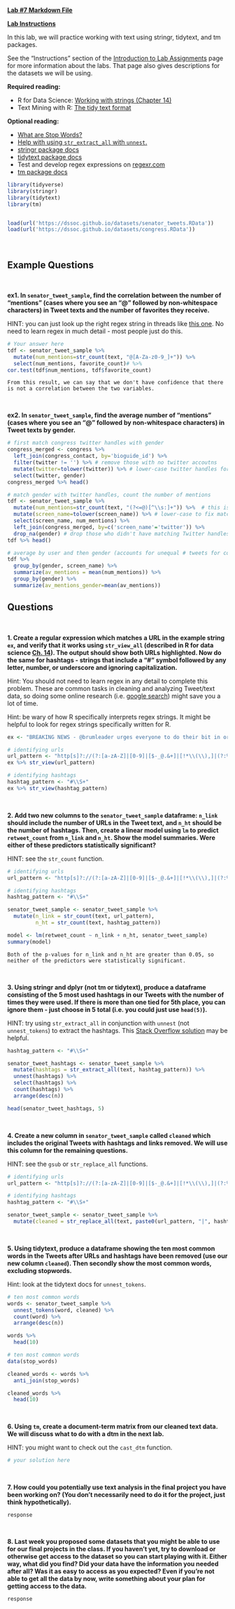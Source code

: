 [**Lab #7 Markdown File**](/assignments/Lab_8.Rmd)

[**Lab Instructions**](https://dssoc.github.io/assignments/lab_instructions.html)

In this lab, we will practice working with text using stringr, tidytext, and tm packages.

See the "Instructions" section of the [Introduction to Lab Assignments](https://dssoc.github.io/assignments/lab_instructions.html) page for more information about the labs. That page also gives descriptions for the datasets we will be using.

**Required reading:**

-   R for Data Science: [Working with strings (Chapter 14)](https://r4ds.had.co.nz/strings.html)
-   Text Mining with R: [The tidy text format](https://www.tidytextmining.com/tidytext.html)

**Optional reading:**

-   [What are Stop Words?](https://kavita-ganesan.com/what-are-stop-words/)
-   [Help with using `str_extract_all` with `unnest`.](https://stackoverflow.com/questions/57854124/str-extract-all-returns-a-list-but-i-want-a-column-in-a-dataframe)
-   [stringr package docs](https://www.rdocumentation.org/packages/stringr/versions/1.4.0)
-   [tidytext package docs](https://www.rdocumentation.org/packages/tidytext/versions/0.2.6)
-   Test and develop regex expressions on [regexr.com](https://regexr.com/)
-   [tm package docs](https://cran.r-project.org/web/packages/tm/tm.pdf)

```r
library(tidyverse)
library(stringr)
library(tidytext)
library(tm)


load(url('https://dssoc.github.io/datasets/senator_tweets.RData'))
load(url('https://dssoc.github.io/datasets/congress.RData'))
```

<br/>

## Example Questions

<br>

**ex1. In `senator_tweet_sample`, find the correlation between the number of "mentions" (cases where you see an "\@" followed by non-whitespace characters) in Tweet texts and the number of favorites they receive.**

HINT: you can just look up the right regex string in threads like [this one](https://stackoverflow.com/questions/46224205/regular-expression-in-r-for-twitter-username). No need to learn regex in much detail - most people just do this.

```r
# Your answer here
tdf <- senator_tweet_sample %>% 
  mutate(num_mentions=str_count(text, "@[A-Za-z0-9_]+")) %>% 
  select(num_mentions, favorite_count)# %>% 
cor.test(tdf$num_mentions, tdf$favorite_count)
```

```         
From this result, we can say that we don't have confidence that there is not a correlation between the two variables.
```

<br/>

**ex2. In `senator_tweet_sample`, find the average number of "mentions" (cases where you see an "\@" followed by non-whitespace characters) in Tweet texts by gender.**

```r
# first match congress twitter handles with gender
congress_merged <- congress %>% 
  left_join(congress_contact, by='bioguide_id') %>% 
  filter(twitter != '') %>% # remove those with no twitter accoutns
  mutate(twitter=tolower(twitter)) %>% # lower-case twitter handles for matching
  select(twitter, gender)
congress_merged %>% head()

# match gender with twitter handles, count the number of mentions
tdf <- senator_tweet_sample %>% 
  mutate(num_mentions=str_count(text, "(?<=@)[^\\s:]+")) %>%  # this is the key regex
  mutate(screen_name=tolower(screen_name)) %>% # lower-case to fix matches
  select(screen_name, num_mentions) %>% 
  left_join(congress_merged, by=c('screen_name'='twitter')) %>%
  drop_na(gender) # drop those who didn't have matching Twitter handles
tdf %>% head()

# average by user and then gender (accounts for unequal # tweets for congress members)
tdf %>% 
  group_by(gender, screen_name) %>% 
  summarize(av_mentions = mean(num_mentions)) %>% 
  group_by(gender) %>% 
  summarize(av_mentions_gender=mean(av_mentions))
```

## Questions

<br>

**1. Create a regular expression which matches a URL in the example string `ex`, and verify that it works using `str_view_all` (described in R for data science [Ch. 14](https://r4ds.had.co.nz/strings.html)). The output should show both URLs highlighted. Now do the same for hashtags - strings that include a "\#" symbol followed by any letter, number, or underscore and ignoring capitalization.**

Hint: You should not need to learn regex in any detail to complete this problem. These are common tasks in cleaning and analyzing Tweet/text data, so doing some online research (i.e. [google search](https://www.google.com/search?q=r+regex+url)) might save you a lot of time.

Hint: be wary of how R specifically interprets regex strings. It might be helpful to look for regex strings specifically written for R.

```r
ex <- "BREAKING NEWS - @brumleader urges everyone to do their bit in order to tackle the threat posed by rising coronavirus case numbers in city. Full statement here:\n\nhttps://t.co/3tbc6xcRFP\n\n#KeepBrumSafe\n#Btogether\n#COVID19\n#Coronavirus https://t.co/mo5bPUgGgC"

# identifying urls
url_pattern <- "http[s]?://(?:[a-zA-Z]|[0-9]|[$-_@.&+]|[!*\\(\\),]|(?:%[0-9a-fA-F][0-9a-fA-F]))+"
ex %>% str_view(url_pattern)

# identifying hashtags
hashtag_pattern <- "#\\S+"
ex %>% str_view(hashtag_pattern)

```

<br/>

**2. Add two new columns to the `senator_tweet_sample` dataframe: `n_link` should include the number of URLs in the Tweet text, and `n_ht` should be the number of hashtags. Then, create a linear model using `lm` to predict `retweet_count` from `n_link` and `n_ht`. Show the model summaries. Were either of these predictors statistically significant?**

HINT: see the `str_count` function.

```r
# identifying urls
url_pattern <- "http[s]?://(?:[a-zA-Z]|[0-9]|[$-_@.&+]|[!*\\(\\),]|(?:%[0-9a-fA-F][0-9a-fA-F]))+"

# identifying hashtags
hashtag_pattern <- "#\\S+"

senator_tweet_sample <- senator_tweet_sample %>%
  mutate(n_link = str_count(text, url_pattern),
         n_ht = str_count(text, hashtag_pattern))

model <- lm(retweet_count ~ n_link + n_ht, senator_tweet_sample)
summary(model)
```

```         
Both of the p-values for n_link and n_ht are greater than 0.05, so neither of the predictors were statistically significant.
```

<br/>

**3. Using stringr and dplyr (not tm or tidytext), produce a dataframe consisting of the 5 most used hashtags in our Tweets with the number of times they were used. If there is more than one tied for 5th place, you can ignore them - just choose in 5 total (i.e. you could just use `head(5)`).**

HINT: try using `str_extract_all` in conjunction with `unnest` (not `unnest_tokens`) to extract the hashtags. This [Stack Overflow solution](https://stackoverflow.com/questions/57854124/str-extract-all-returns-a-list-but-i-want-a-column-in-a-dataframe) may be helpful.

```r
hashtag_pattern <- "#\\S+"

senator_tweet_hashtags <- senator_tweet_sample %>% 
  mutate(hashtags = str_extract_all(text, hashtag_pattern)) %>%
  unnest(hashtags) %>%
  select(hashtags) %>%
  count(hashtags) %>%
  arrange(desc(n))

head(senator_tweet_hashtags, 5)
```

<br/>

**4. Create a new column in `senator_tweet_sample` called `cleaned` which includes the original Tweets with hashtags and links removed. We will use this column for the remaining questions.**

HINT: see the `gsub` or `str_replace_all` functions.

```r
# identifying urls
url_pattern <- "http[s]?://(?:[a-zA-Z]|[0-9]|[$-_@.&+]|[!*\\(\\),]|(?:%[0-9a-fA-F][0-9a-fA-F]))+"

# identifying hashtags 
hashtag_pattern <- "#\\S+"

senator_tweet_sample <- senator_tweet_sample %>%
  mutate(cleaned = str_replace_all(text, paste0(url_pattern, "|", hashtag_pattern), ""))
```

<br/>

**5. Using tidytext, produce a dataframe showing the ten most common words in the Tweets after URLs and hashtags have been removed (use our new column `cleaned`). Then secondly show the most common words, excluding stopwords.**

Hint: look at the tidytext docs for `unnest_tokens`.

```r
# ten most common words
words <- senator_tweet_sample %>%
  unnest_tokens(word, cleaned) %>%
  count(word) %>%
  arrange(desc(n))

words %>%
  head(10)

# ten most common words
data(stop_words)

cleaned_words <- words %>%
  anti_join(stop_words)

cleaned_words %>%
  head(10)
```

<br/>

**6. Using `tm`, create a document-term matrix from our cleaned text data. We will discuss what to do with a dtm in the next lab.**

HINT: you might want to check out the `cast_dtm` function.

```r
# your solution here
```

<br/>

**7. How could you potentially use text analysis in the final project you have been working on? (You don't necessarily need to do it for the project, just think hypothetically).**

```         
response
```

<br/>

**8. Last week you proposed some datasets that you might be able to use for our final projects in the class. If you haven't yet, try to download or otherwise get access to the dataset so you can start playing with it. Either way, what did you find? Did your data have the information you needed after all? Was it as easy to access as you expected? Even if you're not able to get all the data by now, write something about your plan for getting access to the data.**

```         
response
```
